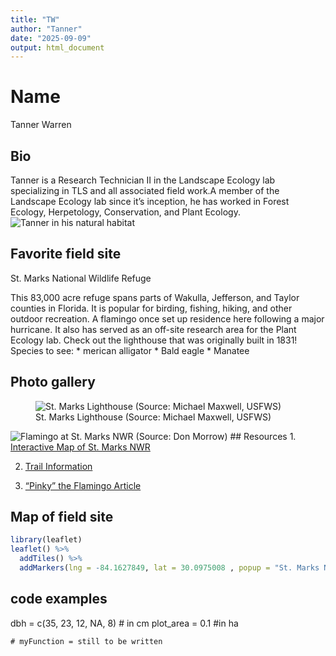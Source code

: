 ```yaml
---
title: "TW"
author: "Tanner"
date: "2025-09-09"
output: html_document
---
```


# Name
Tanner Warren

## Bio
Tanner is a Research Technician II in the Landscape Ecology lab specializing in TLS and all associated field work.A member of the Landscape Ecology lab since it's inception, he has worked in Forest Ecology, Herpetology, Conservation, and Plant Ecology.
![Tanner in his natural habitat](https://lab.jonesctr.org/wp-content/uploads/2024/07/DSC6919-1096x1536.jpg)

## Favorite field site
St. Marks National Wildlife Refuge

This 83,000 acre refuge spans parts of Wakulla, Jefferson, and Taylor counties in Florida. It is popular for birding, fishing, hiking, and other outdoor recreation. A flamingo once set up residence here following a major hurricane. It also has served as an off-site research area for the Plant Ecology lab. Check out the lighthouse that was originally built in 1831!
Species to see:
   * merican alligator
   * Bald eagle
   * Manatee
   
## Photo gallery
![St. Marks Lighthouse (Source: Michael Maxwell, USFWS)](https://www.fws.gov/sites/default/files/2022-03/st-marks-lighthouse-st-marks-nwr-mike-maxwell.jpg)

![Flamingo at St. Marks NWR (Source: Don Morrow)](https://stmarksrefuge.org/wp-content/uploads/2020-02-12-Johnstone1-960x512.jp)
## Resources
1. [Interactive Map of St. Marks NWR](https://www.fws.gov/refuge/st-marks/map)

2. [Trail Information](https://www.fws.gov/refuge/st-marks/visit-us/trails)

3. ["Pinky" the Flamingo Article](https://www.tallahassee.com/story/news/local/2023/09/01/group-of-flamingos-lands-at-st-marks-wildlife-refuge-after-hurricane-idalia-pinky-florida/70737175007/)

## Map of field site
```r
library(leaflet)
leaflet() %>% 
  addTiles() %>%     
  addMarkers(lng = -84.1627849, lat = 30.0975008 , popup = "St. Marks National Wildlife Refuge")
```

## code examples

dbh = c(35, 23, 12, NA, 8) # in cm
plot_area = 0.1 #in ha
  
```
# myFunction = still to be written

```


